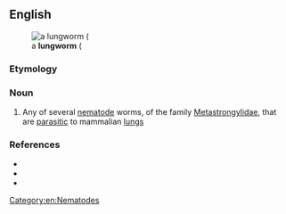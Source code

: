 ==English==
[[File:Angiostrongylus cantonensis.png|thumb|a '''lungworm''' ({{taxlink|Angiostrongylus cantonensis|species|ver=200711}}]]

===Etymology===
{{compound|en|lung|worm}}

===Noun===
{{en-noun}}

# Any of several [[nematode]] worms, of the family [[Metastrongylidae]], that are [[parasitic]] to mammalian [[lung]]s

===References===
* {{pedia}}
* {{specieslite|Metastrongylidae}}
* {{comcatlite|Metastrongylida}}
[[Category:en:Nematodes]]